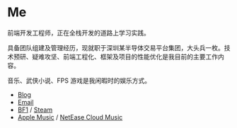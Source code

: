 # Me

前端开发工程师，正在全栈开发的道路上学习实践。

具备团队组建及管理经历，现就职于深圳某半导体交易平台集团，大头兵一枚。技术预研、疑难攻坚、前端工程化、框架及项目的性能优化是我目前的主要工作内容。

音乐、武侠小说、FPS 游戏是我闲暇时的娱乐方式。

- [Blog](https://blog.unot.net/)
- [Email](mailto:me@unot.net)
- [BF1](https://battlefieldtracker.com/bf1/profile/origin/DreamBit/overview) / [Steam](https://steamcommunity.com/profiles/76561198328068025/)
- [Apple Music](https://music.apple.com/cn/playlist/%E6%88%91%E7%9A%84%E6%94%B6%E8%97%8F/pl.u-WabZvdVHe4VbalX) / [NetEase Cloud Music](https://music.163.com/#/user/home?id=5840872)

